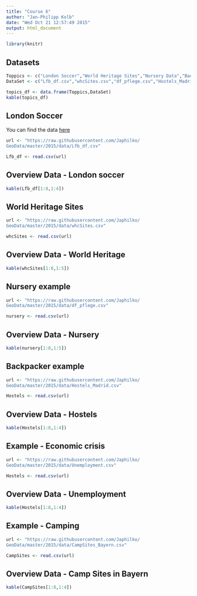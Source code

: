 ```yaml
---
title: "Course 6"
author: "Jan-Philipp Kolb"
date: "Wed Oct 21 12:57:49 2015"
output: html_document
---
```


```r
library(knitr)
```


## Datasets

```r
Toppics <- c("London Soccer","World Heritage Sites","Nursery Data","Backpacker","Economic Crisis","Camping")
DataSet <- c("Lfb_df.csv","whcSites.csv","df_pflege.csv","Hostels_Madrid.csv","Unemployment.csv","CampSites_Bayern.csv")

topics_df <- data.frame(Toppics,DataSet)
kable(topics_df)
```

## London Soccer

You can find the data [here](https://github.com/Japhilko/GeoData/tree/master/2015/data)

```r
url <- "https://raw.githubusercontent.com/Japhilko/
GeoData/master/2015/data/Lfb_df.csv"

Lfb_df <- read.csv(url) 
```

## Overview Data - London soccer

```r
kable(Lfb_df[1:8,1:4])
```

## World Heritage Sites

```r
url <- "https://raw.githubusercontent.com/Japhilko/
GeoData/master/2015/data/whcSites.csv"

whcSites <- read.csv(url) 
```

## Overview Data - World Heritage

```r
kable(whcSites[1:8,1:5])
```


## Nursery example


```r
url <- "https://raw.githubusercontent.com/Japhilko/
GeoData/master/2015/data/df_pflege.csv"

nursery <- read.csv(url) 
```


## Overview Data - Nursery

```r
kable(nursery[1:8,1:5])
```


## Backpacker example


```r
url <- "https://raw.githubusercontent.com/Japhilko/
GeoData/master/2015/data/Hostels_Madrid.csv"

Hostels <- read.csv(url) 
```


## Overview Data - Hostels

```r
kable(Hostels[1:8,1:4])
```


## Example - Economic crisis


```r
url <- "https://raw.githubusercontent.com/Japhilko/
GeoData/master/2015/data/Unemployment.csv"

Hostels <- read.csv(url) 
```


## Overview Data - Unemployment

```r
kable(Hostels[1:8,1:4])
```


## Example - Camping


```r
url <- "https://raw.githubusercontent.com/Japhilko/
GeoData/master/2015/data/CampSites_Bayern.csv"

CampSites <- read.csv(url) 
```


## Overview Data - Camp Sites in Bayern

```r
kable(CampSites[1:8,1:4])
```


